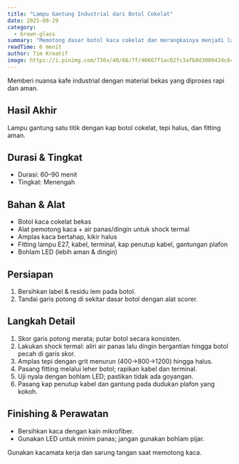 ```yaml
---
title: "Lampu Gantung Industrial dari Botol Cokelat"
date: 2025-09-29
category:
  - brown-glass
summary: "Memotong dasar botol kaca cokelat dan merangkainya menjadi lampu gantung."
readTime: 6 menit
author: Tim Kreatif
image: https://i.pinimg.com/736x/40/66/7f/40667f1ac02fc3afb0d3009434c64c25.jpg
---
```


Memberi nuansa kafe industrial dengan material bekas yang diproses rapi dan aman.

## Hasil Akhir

Lampu gantung satu titik dengan kap botol cokelat, tepi halus, dan fitting aman.

## Durasi & Tingkat

- Durasi: 60–90 menit
- Tingkat: Menengah

## Bahan & Alat

- Botol kaca cokelat bekas
- Alat pemotong kaca + air panas/dingin untuk shock termal
- Amplas kaca bertahap, kikir halus
- Fitting lampu E27, kabel, terminal, kap penutup kabel, gantungan plafon
- Bohlam LED (lebih aman & dingin)

## Persiapan

1. Bersihkan label & residu lem pada botol.
2. Tandai garis potong di sekitar dasar botol dengan alat scorer.

## Langkah Detail

1. Skor garis potong merata; putar botol secara konsisten.
2. Lakukan shock termal: aliri air panas lalu dingin bergantian hingga botol pecah di garis skor.
3. Amplas tepi dengan grit menurun (400→800→1200) hingga halus.
4. Pasang fitting melalui leher botol; rapikan kabel dan terminal.
5. Uji nyala dengan bohlam LED; pastikan tidak ada goyangan.
6. Pasang kap penutup kabel dan gantung pada dudukan plafon yang kokoh.

## Finishing & Perawatan

- Bersihkan kaca dengan kain mikrofiber.
- Gunakan LED untuk minim panas; jangan gunakan bohlam pijar.

<TipBox title="Keamanan">
  Gunakan kacamata kerja dan sarung tangan saat memotong kaca.
</TipBox>
